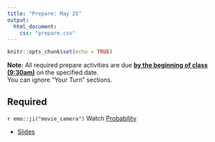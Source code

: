 ```yaml
---
title: "Prepare: May 25"
output: 
  html_document:
    css: "prepare.css"
---
```


```r
knitr::opts_chunk$set(echo = TRUE)
```

**Note:** All required prepare activities are due **<u>by the beginning of class (9:30am)</u>** on the specified date.
<br>
You can ignore "Your Turn" sections. 

## Required 

`r emo::ji("movie_camera")` Watch [Probability](https://warpwire.duke.edu/w/8RUGAA/)

- [Slides](https://sta198f2021.github.io/website/slides/week-02/w2-l03-prob.html)